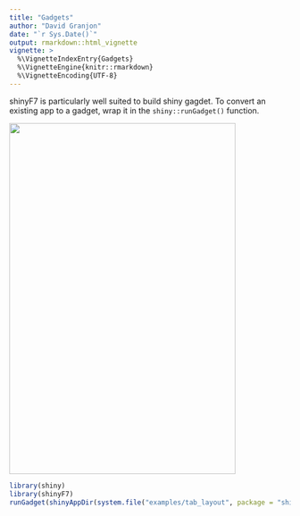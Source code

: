 ```yaml
---
title: "Gadgets"
author: "David Granjon"
date: "`r Sys.Date()`"
output: rmarkdown::html_vignette
vignette: >
  %\VignetteIndexEntry{Gadgets}
  %\VignetteEngine{knitr::rmarkdown}
  %\VignetteEncoding{UTF-8}
---
```


shinyF7 is particularly well suited to build shiny gagdet. To convert an existing app
to a gadget, wrap it in the `shiny::runGadget()` function. 


<img src="figures/f7_gadget.png" width="405" height="629" class="img-shadow">

```r
library(shiny)
library(shinyF7)
runGadget(shinyAppDir(system.file("examples/tab_layout", package = "shinyF7")))
```
